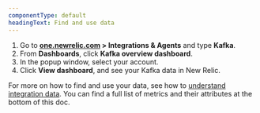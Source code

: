 ```yaml
---
componentType: default
headingText: Find and use data
---
```


1. Go to **[one.newrelic.com](https://one.newrelic.com) > Integrations & Agents** and type **Kafka**.
2. From **Dashboards**, click **Kafka overview dashboard**.
3. In the popup window, select your account.
4. Click **View dashboard**, and see your Kafka data in New Relic.

For more on how to find and use your data, see how to [understand integration data](/docs/infrastructure/integrations/find-use-infrastructure-integration-data). You can find a full list of metrics and their attributes at the bottom of this doc.

